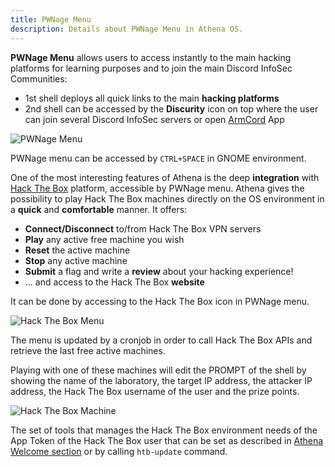 ```yaml
---
title: PWNage Menu
description: Details about PWNage Menu in Athena OS.
---
```


**PWNage Menu** allows users to access instantly to the main hacking platforms for learning purposes and to join the main Discord InfoSec Communities:
* 1st shell deploys all quick links to the main **hacking platforms**
* 2nd shell can be accessed by the **Discurity** icon on top where the user can join several Discord InfoSec servers or open [ArmCord](https://github.com/ArmCord/ArmCord) App

![PWNage Menu](@assets/images/pwnage-menu.png)

PWNage menu can be accessed by `CTRL+SPACE` in GNOME environment.

One of the most interesting features of Athena is the deep **integration** with [Hack The Box](https://app.hackthebox.com) platform, accessible by PWNage menu. Athena gives the possibility to play Hack The Box machines directly on the OS environment in a **quick** and **comfortable** manner. It offers:
* **Connect/Disconnect** to/from Hack The Box VPN servers
* **Play** any active free machine you wish
* **Reset** the active machine
* **Stop** any active machine
* **Submit** a flag and write a **review** about your hacking experience!
* ... and access to the Hack The Box **website**

It can be done by accessing to the Hack The Box icon in PWNage menu.

![Hack The Box Menu](@assets/images/hackthebox.png)

The menu is updated by a cronjob in order to call Hack The Box APIs and retrieve the last free active machines.

Playing with one of these machines will edit the PROMPT of the shell by showing the name of the laboratory, the target IP address, the attacker IP address, the Hack The Box username of the user and the prize points.

![Hack The Box Machine](@assets/images/htb-spawn.png)

The set of tools that manages the Hack The Box environment needs of the App Token of the Hack The Box user that can be set as described in [Athena Welcome section](/en/resources/athena-welcome/#htb-update) or by calling `htb-update` command.

<ImageComponent />
